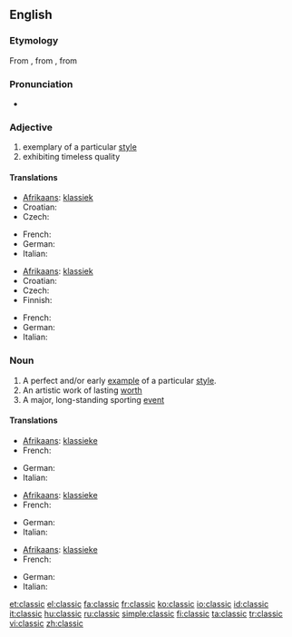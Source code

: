 ==English==

===Etymology===
From {{etyl|fr|en}} {{term|classique||lang=fr}}, from {{etyl|la|en}} {{term|classicus||lang=la|relating to the classes of Roman citizenry, especially the highest}}, from {{term|classis||lang=la}}

===Pronunciation===
* {{rhymes|æsɪk}}

===Adjective===
{{en-adj-more}}

# exemplary of a particular [[style]]
# exhibiting timeless quality

====Translations====
{{trans-top|exemplary of a particular style}}
* [[Afrikaans]]: [[klassiek]]
* Croatian: {{t+|hr|klasičan|alt=klàsičan}}
* Czech: {{t|cs|klasický|m}}
{{trans-mid}}
* French: {{t|fr|classique|m|f}}
* German: {{t+|de|klassisch}}
* Italian: {{t+|it|classico}}
{{trans-bottom}}

{{trans-top|exhibiting timeless quality}}
* [[Afrikaans]]: [[klassiek]]
* Croatian: {{t+|hr|klasičan|alt=klàsičan}}
* Czech: {{t|cs|klasický|m}}
* Finnish: {{t-|fi|klassikko}}
{{trans-mid}}
* French: {{t|fr|classique|m|f}}
* German: {{t+|de|klassisch}}
* Italian: {{t+|it|classico}}
{{trans-bottom}}

===Noun===
{{en-noun}}

# A perfect and/or early [[example]] of a particular [[style]].
# An artistic work of lasting [[worth]]
# A major, long-standing sporting [[event]]

====Translations====
{{trans-top|example}}
* [[Afrikaans]]: [[klassieke]]
* French: {{t|fr|classique|m}}
{{trans-mid}}
* German: {{t+|de|Klassiker|m}}
* Italian: {{t+|it|classico|m}}
{{trans-bottom}}

{{trans-top|lasting work}}
* [[Afrikaans]]: [[klassieke]]
* French: {{t|fr|classique|m}}
{{trans-mid}}
* German: {{t+|de|Klassiker|m}}
* Italian: {{t+|it|classico|m}}
{{trans-bottom}}

{{trans-top|event}}
* [[Afrikaans]]: [[klassieke]]
* French: {{t|fr|classique|m}}
{{trans-mid}}
* German: {{t+|de|Klassiker|m}}
* Italian: {{t+|it|classico|m}}
{{trans-bottom}}

[[et:classic]]
[[el:classic]]
[[fa:classic]]
[[fr:classic]]
[[ko:classic]]
[[io:classic]]
[[id:classic]]
[[it:classic]]
[[hu:classic]]
[[ru:classic]]
[[simple:classic]]
[[fi:classic]]
[[ta:classic]]
[[tr:classic]]
[[vi:classic]]
[[zh:classic]]